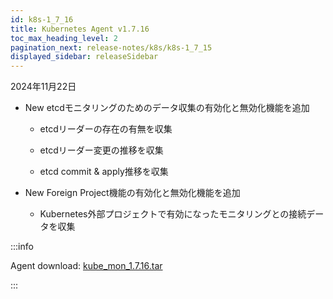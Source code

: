 ```yaml
---
id: k8s-1_7_16
title: Kubernetes Agent v1.7.16
toc_max_heading_level: 2
pagination_next: release-notes/k8s/k8s-1_7_15
displayed_sidebar: releaseSidebar
---
```


2024年11月22日

- <Status priority='1'>New</Status> etcdモニタリングのためのデータ収集の有効化と無効化機能を追加

  - etcdリーダーの存在の有無を収集

  - etcdリーダー変更の推移を収集

  - etcd commit & apply推移を収集

- <Status priority='1'>New</Status> Foreign Project機能の有効化と無効化機能を追加

  - Kubernetes外部プロジェクトで有効になったモニタリングとの接続データを収集

:::info

Agent download: [kube_mon_1.7.16.tar](https://repo.whatap.io/docker/kube_mon_1.7.16.tar)

:::
